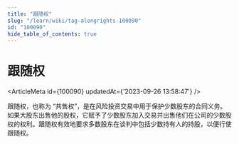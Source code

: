 ```yaml
---
title: "跟随权"
slug: "/learn/wiki/tag-alongrights-100090"
id: "100090"
hide_table_of_contents: true
---
```



# 跟随权

<ArticleMeta id={100090} updatedAt={'2023-09-26 13:58:47'} />
<div className='border-solid border-b border-t-0 my-4 border-[var(--ifm-color-gray-300)]' />

跟随权，也称为 “共售权”，是在风险投资交易中用于保护少数股东的合同义务。如果大股东出售他的股权，它赋予了少数股东加入交易并出售他们在公司的少数股权的权利。跟随权有效地要求多数股东在谈判中包括少数持有人的持股，以便行使跟随权。
